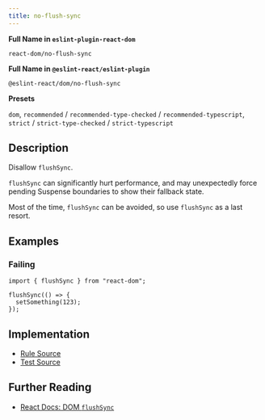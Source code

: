 ```yaml
---
title: no-flush-sync
---
```


**Full Name in `eslint-plugin-react-dom`**

```plain copy
react-dom/no-flush-sync
```

**Full Name in `@eslint-react/eslint-plugin`**

```plain copy
@eslint-react/dom/no-flush-sync
```

**Presets**

`dom`, `recommended` / `recommended-type-checked` / `recommended-typescript`, `strict` / `strict-type-checked` / `strict-typescript`
## Description

Disallow `flushSync`.

`flushSync` can significantly hurt performance, and may unexpectedly force pending Suspense boundaries to show their fallback state.

Most of the time, `flushSync` can be avoided, so use `flushSync` as a last resort.

## Examples

### Failing

```tsx
import { flushSync } from "react-dom";

flushSync(() => {
  setSomething(123);
});
```

## Implementation

- [Rule Source](https://github.com/Rel1cx/eslint-react/tree/main/packages/plugins/eslint-plugin-react-dom/src/rules/no-flush-sync.ts)
- [Test Source](https://github.com/Rel1cx/eslint-react/tree/main/packages/plugins/eslint-plugin-react-dom/src/rules/no-flush-sync.spec.ts)

## Further Reading

- [React Docs: DOM `flushSync`](https://react.dev/reference/react-dom/flushSync)
